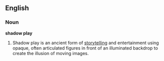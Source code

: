 ==English==
{{wikipedia}}

===Noun===
'''shadow play'''
# Shadow play is an ancient form of [[storytelling]] and entertainment using opaque, often articulated figures in front of an illuminated backdrop to create the illusion of moving images.